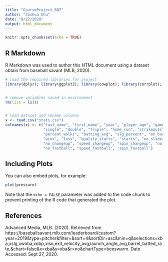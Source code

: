 ```yaml
---
title: "CourseProject_607"
author: "Joshua Chu"
date: "9/27/2020"
output: html_document
---
```


```r
knitr::opts_chunk$set(echo = TRUE)
```

## R Markdown

R Markdown was used to author this HTML document using a dataset obtain from
baseball savant (MLB, 2020).

```r
# load the required libraries for project
library(dplyr); library(ggplot2); library(cowplot); library(corrplot); library(ggpubr)


# remove variables saved in environment
rm(list = ls())


# load dataset and rename columns
x <- read.csv("stats.csv")
colnames(x) <- c("last_name", "first_name", "year", "player_age", "games", "innings_pitched", "hits", 
                 "single", "double", "triple", "home_run", "strikeouts", "walks", "percent_strikeouts",
                 "percent_walks", "batting_avg", "slg_percent", "on_base_percent", "on_base_plus_slug",
                 "wins", "loss", "quality_starts", "starts", "no_slider", "speed_slider", "spin_slider", 
                 "no_changeup", "speed_changeup", "spin_changeup", "no_curve", "speed_curve", "spin_curve",
                 "no_fastball", "speed_fastball", 'spin_fastball')
```

## Including Plots

You can also embed plots, for example:

```r
plot(pressure)
```

Note that the `echo = FALSE` parameter was added to the code chunk to prevent printing of the R code that generated the plot.




## References

Advanced Media, MLB. (2020). Retrieved from https://baseballsavant.mlb.com/leaderboard/custom?year=2019&type=pitcher&filter=&sort=4&sortDir=asc&min=q&selections=xba,xslg,xwoba,xobp,xiso,exit_velocity_avg,launch_angle_avg,barrel_batted_rate,&chart=false&x=xba&y=xba&r=no&chartType=beeswarm. Date Accessed: Sept 27, 2020.

